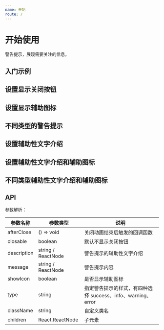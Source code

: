 ```yaml
---
name: 开始
route: /
---
```



# 开始使用

警告提示，展现需要关注的信息。

## 入门示例

<Alert message="提示信息"  />

## 设置显示关闭按钮

<Alert message="提示信息" closable  />

## 设置显示辅助图标

<Alert message="提示信息" showIcon  />

## 不同类型的警告提示

<Alert message="提示信息" closable showIcon type="info" />

<Alert message="提示信息" closable showIcon type="success" />

<Alert message="提示信息" closable showIcon type="warning" />

<Alert message="提示信息" closable showIcon type="error" />

## 设置辅助性文字介绍

<Alert message="提示信息"  description="辅助性文字介绍" closable />

## 设置辅助性文字介绍和辅助图标

<Alert message="提示信息"  description="辅助性文字介绍" showIcon type="info"/>

## 不同类型辅助性文字介绍和辅助图标

<Alert message="提示信息"  description="辅助性文字介绍" closable showIcon type="info"/>

<Alert message="提示信息"  description="辅助性文字介绍" closable showIcon type="success"/>

<Alert message="提示信息"  description="辅助性文字介绍" closable showIcon type="warning"/>

<Alert message="提示信息"  description="辅助性文字介绍" closable showIcon type="error"/>

## API

参数解析：

| 参数名称 | 参数类型                             | 说明                                                                                                                                     |
| -------- | ------------------------------------ | ---------------------------------------------------------------------------------------------------------------------------------------- |
| afterClose  | () => void                      | 关闭动画结束后触发的回调函数                                                                                                                              |
| closable   | boolean | 默认不显示关闭按钮 |
| description   | string / ReactNode | 警告提示的辅助性文字介绍 |
| message   | string / ReactNode | 警告提示内容 |
| showIcon   | boolean | 是否显示辅助图标 |
| type   | string | 指定警告提示的样式，有四种选择 success、info、warning、error |
| className   | string | 自定义类名 |
| children   | React.ReactNode | 子元素 |
